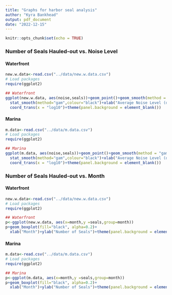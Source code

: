 ```yaml
---
title: "Graphs for harbor seal analysis"
author: "Kyra Bankhead"
output: pdf_document
date: "2022-12-15"
---
```


```r
knitr::opts_chunk$set(echo = TRUE)
```

### Number of Seals Hauled-out vs. Noise Level

#### Waterfront

```r
new.w.data<-read.csv("../data/new.w.data.csv")
# Load packages
require(ggplot2)

## Waterfront
ggplot(new.w.data, aes(noise,seals))+geom_point()+geom_smooth(method = "gam", formula =seals~s(noise))+
  stat_smooth(method="gam",colour="black")+xlab("Average Noise Level (dB)")+ylab("Number of Seals Hauled-out")+
  coord_trans(x = "log10")+theme(panel.background = element_blank())
```

#### Marina

```r
m.data<-read.csv("../data/m.data.csv")
# Load packages
require(ggplot2)

## Marina
ggplot(m.data, aes(noise,seals))+geom_point()+geom_smooth(method = "gam", formula =seals~s(noise))+
  stat_smooth(method="gam",colour="black")+xlab("Average Noise Level (dB)")+ylab("Number of Seals Hauled-out")+
  coord_trans(x = "log10")+theme(panel.background = element_blank())
```

### Number of Seals Hauled-out vs. Month

#### Waterfront

```r
new.w.data<-read.csv("../data/new.w.data.csv")
# Load packages
require(ggplot2)

## Waterfront
p<-ggplot(new.w.data, aes(x=month,y =seals,group=month))
p+geom_boxplot(fill="black", alpha=0.2)+
  xlab("Month")+ylab("Number of Seals")+theme(panel.background = element_blank())
```

#### Marina

```r
m.data<-read.csv("../data/m.data.csv")
# Load packages
require(ggplot2)

## Marina
p<-ggplot(m.data, aes(x=month,y =seals,group=month))
p+geom_boxplot(fill="black", alpha=0.2)+
  xlab("Month")+ylab("Number of Seals")+theme(panel.background = element_blank())
```

